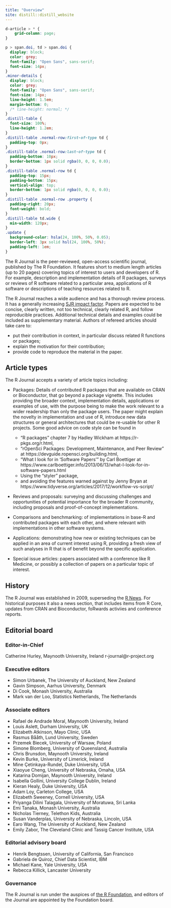 ```yaml
---
title: "Overview"
site: distill::distill_website
---
```


```css
d-article > * {
    grid-column: page;
}

p > span.doi, td > span.doi {
  display: block;
  color: grey;
  font-family: "Open Sans", sans-serif;
  font-size: 14px;
}
.minor-details {
  display: block;
  color: grey;
  font-family: "Open Sans", sans-serif;
  font-size: 14px;
  line-height: 1.5em;
  margin-bottom: 0;
  /* line-height: normal; */
}
.distill-table {
  font-size: 100%;
  line-height: 1.2em;
}
.distill-table .normal-row:first-of-type td {
  padding-top: 0px;
}
.distill-table .normal-row:last-of-type td {
  padding-bottom: 10px;
  border-bottom: 1px solid rgba(0, 0, 0, 0.0);
}
.distill-table .normal-row td {
  padding-top: 15px;
  padding-bottom: 15px;
  vertical-align: top;
  border-bottom: 1px solid rgba(0, 0, 0, 0.0);
}
.distill-table .normal-row .property {
  padding-right: 20px;
  font-weight: bold;
}
.distill-table td.wide {
  min-width: 120px;
}
.update {
  background-color: hsla(24, 100%, 50%, 0.05); 
  border-left: 3px solid hsl(24, 100%, 50%); 
  padding-left: 1em;
}
```

The R Journal is the peer-reviewed, open-access scientific journal, published by The R Foundation. It features short to medium length articles (up to 20 pages) covering topics of interest to users and developers of R. For example, description and implementation details of R packages, surveys or reviews of R software related to a particular area, applications of R software or descriptions of teaching resources related to R. 

The R Journal reaches a wide audience and has a thorough review process. It has a generally increasing [SJR impact factor](https://www.scimagojr.com/journalsearch.php?q=21100255423&amp;tip=sid&amp;exact=no). Papers are expected to be concise, clearly written, not too technical, clearly related R, and follow reproducible practices. Additional technical details and examples could be included as supplementary material. Authors of refereed articles should take care to:

* put their contribution in context, in particular discuss related R functions or packages;
* explain the motivation for their contribution;
* provide code to reproduce the material in the paper. </td>

## Article types

The R Journal accepts a variety of article topics including:

<!-- Following revision of the content description of The R Journal, from January 2017 submitted articles may include: -->

- Packages: Details of contributed R packages that are available on CRAN or Bioconductor, that go beyond a package vignette. This includes providing the broader context, implementation details, applications or examples of use, with the purpose being to make the work relevant to a wider readership than only the package users. The paper might explain the novelty in implementation and use of R, introduce new data structures or general architectures that could be re-usable for other R projects. Some good advice on code style can be found in
    - "R packages" chapter 7 by Hadley Wickham at https://r-pkgs.org/r.html,
    - "rOpenSci Packages: Development, Maintenance, and Peer Review" at https://devguide.ropensci.org/building.html,
    - "What I look for in 'Software Papers'" by Carl Boettiger at https://www.carlboettiger.info/2013/06/13/what-I-look-for-in-software-papers.html
    - Using the "styler" package,
    - and avoiding the features warned against by Jenny Bryan at https://www.tidyverse.org/articles/2017/12/workflow-vs-script/

- Reviews and proposals: surveying and discussing challenges and opportunities of potential importance for the broader R community, including proposals and proof-of-concept implementations.

- Comparisons and benchmarking: of implementations in base-R and contributed packages with each other, and where relevant with implementations in other software systems.

- Applications: demonstrating how new or existing techniques can be applied in an area of current interest using R, providing a fresh view of such analyses in R that is of benefit beyond the specific application.

- Special issue articles: papers associated with a conference like R Medicine, or possibly a collection of papers on a particular topic of interest.

## History

The R Journal was established in 2009, superseding the [R News](http://www.r-project.org/doc/Rnews/index.html).  For historical purposes it also a news section, that includes items from R Core, updates from CRAN and Bioconductor, foRwards activiies and conference reports.

## Editorial board

### Editor-in-Chief

Catherine Hurley, Maynooth University, Ireland 
r-journal@r-project.org

### Executive editors

- Simon Urbanek, The University of Auckland, New Zealand
- Gavin Simpson, Aarhus University, Denmark
- Di Cook, Monash University, Australia
- Mark van der Loo, Statistics Netherlands, The Netherlands

### Associate editors

- Rafael de Andrade Moral, Maynooth University, Ireland
- Louis Aslett, Durham University, UK 
- Elizabeth Atkinson, Mayo Clinic, USA
- Rasmus Bååth, Lund University, Sweden
- Przemek Biecek, University of Warsaw, Poland
- Simone Blomberg, University of Queensland, Australia
- Chris Brunsdon, Maynooth University, Ireland
- Kevin Burke, University of Limerick, Ireland
- Mine Çetinkaya-Rundel, Duke University, USA
- Xiaoyue Cheng, University of Nebraska, Omaha, USA
- Katarina Domijan, Maynooth University, Ireland
- Isabella Gollini, University College Dublin, Ireland
- Kieran Healy, Duke University, USA
- Adam Loy, Carleton College, USA 
- Elizabeth Sweeney, Cornell University, USA
- Priyanga Dilini Talagala, University of Moratuwa, Sri Lanka
- Emi Tanaka, Monash University, Australia
- Nicholas Tierney, Telethon Kids, Australia
- Susan Vanderplas, University of Nebraska, Lincoln, USA
- Earo Wang, The University of Auckland, New Zealand
- Emily Zabor, The Cleveland Clinic and Tassig Cancer Institute, USA

### Editorial advisory board

- Henrik Bengtssen, University of California, San Francisco
- Gabriela de Quiroz, Chief Data Scientist, IBM
- Michael Kane, Yale University, USA
- Rebecca Killick, Lancaster University

### Governance

The R Journal is run under the auspices of [the R Foundation](https://www.r-project.org/foundation/), and editors of the Journal are appointed by the Foundation board.
